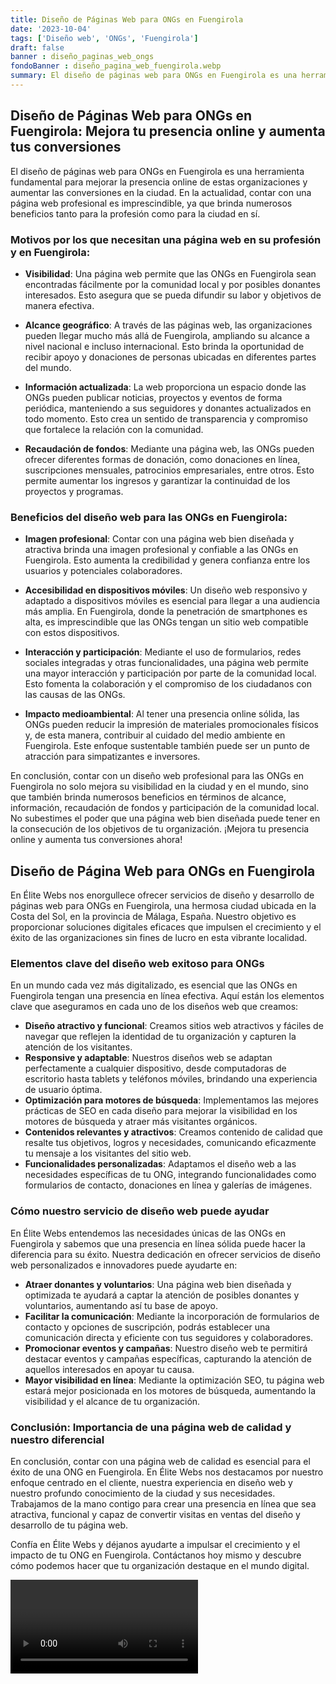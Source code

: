 ```yaml
---
title: Diseño de Páginas Web para ONGs en Fuengirola
date: '2023-10-04'
tags: ['Diseño web', 'ONGs', 'Fuengirola']
draft: false
banner : diseño_paginas_web_ongs
fondoBanner : diseño_pagina_web_fuengirola.webp
summary: El diseño de páginas web para ONGs en Fuengirola es una herramienta fundamental para mejorar la presencia online de estas organizaciones y aumentar las conversiones en la ciudad. En la actualidad, contar con una página web profesional es imprescindible, ya que brinda numerosos beneficios tanto para la profesión como para la ciudad en sí.
---
```


## **Diseño de Páginas Web para ONGs en Fuengirola: Mejora tu presencia online y aumenta tus conversiones**

El diseño de páginas web para ONGs en Fuengirola es una herramienta fundamental para mejorar la presencia online de estas organizaciones y aumentar las conversiones en la ciudad. En la actualidad, contar con una página web profesional es imprescindible, ya que brinda numerosos beneficios tanto para la profesión como para la ciudad en sí.

### Motivos por los que necesitan una página web en su profesión y en Fuengirola:

- **Visibilidad**: Una página web permite que las ONGs en Fuengirola sean encontradas fácilmente por la comunidad local y por posibles donantes interesados. Esto asegura que se pueda difundir su labor y objetivos de manera efectiva.

- **Alcance geográfico**: A través de las páginas web, las organizaciones pueden llegar mucho más allá de Fuengirola, ampliando su alcance a nivel nacional e incluso internacional. Esto brinda la oportunidad de recibir apoyo y donaciones de personas ubicadas en diferentes partes del mundo.

- **Información actualizada**: La web proporciona un espacio donde las ONGs pueden publicar noticias, proyectos y eventos de forma periódica, manteniendo a sus seguidores y donantes actualizados en todo momento. Esto crea un sentido de transparencia y compromiso que fortalece la relación con la comunidad.

- **Recaudación de fondos**: Mediante una página web, las ONGs pueden ofrecer diferentes formas de donación, como donaciones en línea, suscripciones mensuales, patrocinios empresariales, entre otros. Esto permite aumentar los ingresos y garantizar la continuidad de los proyectos y programas.

### Beneficios del diseño web para las ONGs en Fuengirola:

- **Imagen profesional**: Contar con una página web bien diseñada y atractiva brinda una imagen profesional y confiable a las ONGs en Fuengirola. Esto aumenta la credibilidad y genera confianza entre los usuarios y potenciales colaboradores.

- **Accesibilidad en dispositivos móviles**: Un diseño web responsivo y adaptado a dispositivos móviles es esencial para llegar a una audiencia más amplia. En Fuengirola, donde la penetración de smartphones es alta, es imprescindible que las ONGs tengan un sitio web compatible con estos dispositivos.

- **Interacción y participación**: Mediante el uso de formularios, redes sociales integradas y otras funcionalidades, una página web permite una mayor interacción y participación por parte de la comunidad local. Esto fomenta la colaboración y el compromiso de los ciudadanos con las causas de las ONGs.

- **Impacto medioambiental**: Al tener una presencia online sólida, las ONGs pueden reducir la impresión de materiales promocionales físicos y, de esta manera, contribuir al cuidado del medio ambiente en Fuengirola. Este enfoque sustentable también puede ser un punto de atracción para simpatizantes e inversores.

En conclusión, contar con un diseño web profesional para las ONGs en Fuengirola no solo mejora su visibilidad en la ciudad y en el mundo, sino que también brinda numerosos beneficios en términos de alcance, información, recaudación de fondos y participación de la comunidad local. No subestimes el poder que una página web bien diseñada puede tener en la consecución de los objetivos de tu organización. ¡Mejora tu presencia online y aumenta tus conversiones ahora!

<GifSeo />

<Cta />

## Diseño de Página Web para ONGs en Fuengirola

En Élite Webs nos enorgullece ofrecer servicios de diseño y desarrollo de páginas web para ONGs en Fuengirola, una hermosa ciudad ubicada en la Costa del Sol, en la provincia de Málaga, España. Nuestro objetivo es proporcionar soluciones digitales eficaces que impulsen el crecimiento y el éxito de las organizaciones sin fines de lucro en esta vibrante localidad.

### Elementos clave del diseño web exitoso para ONGs

En un mundo cada vez más digitalizado, es esencial que las ONGs en Fuengirola tengan una presencia en línea efectiva. Aquí están los elementos clave que aseguramos en cada uno de los diseños web que creamos:

- **Diseño atractivo y funcional**: Creamos sitios web atractivos y fáciles de navegar que reflejen la identidad de tu organización y capturen la atención de los visitantes.
- **Responsive y adaptable**: Nuestros diseños web se adaptan perfectamente a cualquier dispositivo, desde computadoras de escritorio hasta tablets y teléfonos móviles, brindando una experiencia de usuario óptima.
- **Optimización para motores de búsqueda**: Implementamos las mejores prácticas de SEO en cada diseño para mejorar la visibilidad en los motores de búsqueda y atraer más visitantes orgánicos.
- **Contenidos relevantes y atractivos**: Creamos contenido de calidad que resalte tus objetivos, logros y necesidades, comunicando eficazmente tu mensaje a los visitantes del sitio web.
- **Funcionalidades personalizadas**: Adaptamos el diseño web a las necesidades específicas de tu ONG, integrando funcionalidades como formularios de contacto, donaciones en línea y galerías de imágenes.

### Cómo nuestro servicio de diseño web puede ayudar

En Élite Webs entendemos las necesidades únicas de las ONGs en Fuengirola y sabemos que una presencia en línea sólida puede hacer la diferencia para su éxito. Nuestra dedicación en ofrecer servicios de diseño web personalizados e innovadores puede ayudarte en:

- **Atraer donantes y voluntarios**: Una página web bien diseñada y optimizada te ayudará a captar la atención de posibles donantes y voluntarios, aumentando así tu base de apoyo.
- **Facilitar la comunicación**: Mediante la incorporación de formularios de contacto y opciones de suscripción, podrás establecer una comunicación directa y eficiente con tus seguidores y colaboradores.
- **Promocionar eventos y campañas**: Nuestro diseño web te permitirá destacar eventos y campañas específicas, capturando la atención de aquellos interesados en apoyar tu causa.
- **Mayor visibilidad en línea**: Mediante la optimización SEO, tu página web estará mejor posicionada en los motores de búsqueda, aumentando la visibilidad y el alcance de tu organización.

### Conclusión: Importancia de una página web de calidad y nuestro diferencial

En conclusión, contar con una página web de calidad es esencial para el éxito de una ONG en Fuengirola. En Élite Webs nos destacamos por nuestro enfoque centrado en el cliente, nuestra experiencia en diseño web y nuestro profundo conocimiento de la ciudad y sus necesidades. Trabajamos de la mano contigo para crear una presencia en línea que sea atractiva, funcional y capaz de convertir visitas en ventas del diseño y desarrollo de tu página web.

Confía en Élite Webs y déjanos ayudarte a impulsar el crecimiento y el impacto de tu ONG en Fuengirola. Contáctanos hoy mismo y descubre cómo podemos hacer que tu organización destaque en el mundo digital.

<Video />

<CtaBot job='ONGs' city='Fuengirola'/>

<Gmaps query='Fuengirola+españa+maps' />